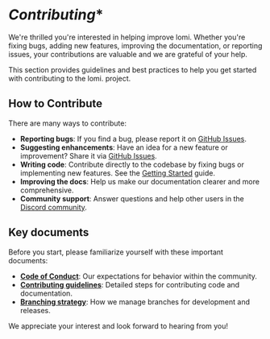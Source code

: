 # *Contributing**

We're thrilled you're interested in helping improve lomi. Whether you're fixing bugs, adding new features, improving the documentation, or reporting issues, your contributions are valuable and we are grateful of your help.

This section provides guidelines and best practices to help you get started with contributing to the lomi. project.

## How to Contribute

There are many ways to contribute:

- **Reporting bugs**: If you find a bug, please report it on [GitHub Issues](https://github.com/lomiafrica/lomi./issues).
- **Suggesting enhancements**: Have an idea for a new feature or improvement? Share it via [GitHub Issues](https://github.com/lomiafrica/lomi./issues).
- **Writing code**: Contribute directly to the codebase by fixing bugs or implementing new features. See the [Getting Started](./getting-started) guide.
- **Improving the docs**: Help us make our documentation clearer and more comprehensive.
- **Community support**: Answer questions and help other users in the [Discord community](https://discord.gg/33syDfh9).

## Key documents

Before you start, please familiarize yourself with these important documents:

- **[Code of Conduct](./code-of-conduct)**: Our expectations for behavior within the community.
- **[Contributing guidelines](./contributing-guidelines)**: Detailed steps for contributing code and documentation.
- **[Branching strategy](./branching-strategy)**: How we manage branches for development and releases.

We appreciate your interest and look forward to hearing from you!